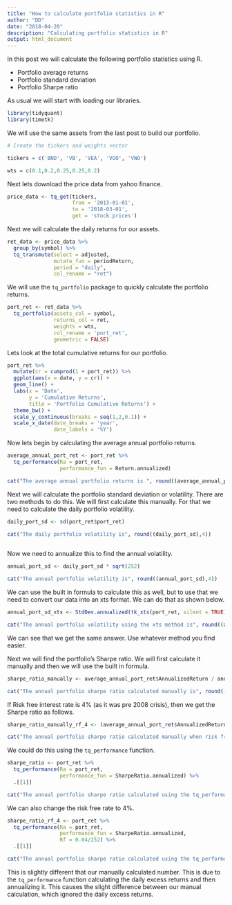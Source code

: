 ```yaml
---
title: "How to calculate portfolio statistics in R"
author: "DD"
date: "2018-04-20"
description: "Calculating portfolio statistics in R"
output: html_document
---
```


In this post we will calculate the following portfolio statistics using R.

- Portfolio average returns
- Portfolio standard deviation
- Portfolio Sharpe ratio


As usual we will start with loading our libraries.

```r

library(tidyquant)
library(timetk)

```

We will use the same assets from the last post to build our portfolio.

```r

# Create the tickers and weights vector

tickers = c('BND', 'VB', 'VEA', 'VOO', 'VWO')

wts = c(0.1,0.2,0.25,0.25,0.2)

```

Next lets download the price data from yahoo finance.

```r

price_data <- tq_get(tickers,
                     from = '2013-01-01',
                     to = '2018-03-01',
                     get = 'stock.prices')

```

Next we will calculate the daily returns for our assets.

```r

ret_data <- price_data %>%
  group_by(symbol) %>%
  tq_transmute(select = adjusted,
               mutate_fun = periodReturn,
               period = "daily",
               col_rename = "ret")


```

We will use the `tq_portfolio` package to quickly calculate the portfolio returns.

```r

port_ret <- ret_data %>%
  tq_portfolio(assets_col = symbol,
               returns_col = ret,
               weights = wts,
               col_rename = 'port_ret',
               geometric = FALSE)


```

Lets look at the total cumulative returns for our portfolio.

```r

port_ret %>%
  mutate(cr = cumprod(1 + port_ret)) %>%
  ggplot(aes(x = date, y = cr)) +
  geom_line() +
  labs(x = 'Date',
       y = 'Cumulative Returns',
       title = 'Portfolio Cumulative Returns') +
  theme_bw() +
  scale_y_continuous(breaks = seq(1,2,0.1)) +
  scale_x_date(date_breaks = 'year',
               date_labels = '%Y')


```

Now lets begin by calculating the average annual portfolio returns.

```r

average_annual_port_ret <- port_ret %>%
  tq_performance(Ra = port_ret,
                 performance_fun = Return.annualized)

cat("The average annual portfolio returns is ", round((average_annual_port_ret[[1]] * 100),2),"%", sep = "")

```

Next we will calculate the portfolio standard deviation or volatility. There are two methods to do this. We will first calculate this manually. For that we need to calculate the daily portfolio volatility.

```r

daily_port_sd <- sd(port_ret$port_ret)

cat("The daily portfolio volatility is", round((daily_port_sd),4))
  
```

Now we need to annualize this to find the annual volatility.

```r

annual_port_sd <- daily_port_sd * sqrt(252)

cat("The annual portfolio volatility is", round((annual_port_sd),4))


```

We can use the built in formula to calculate this as well, but to use that we need to convert our data into an xts format. We can do that as shown below.

```r

annual_port_sd_xts <- StdDev.annualized(tk_xts(port_ret, silent = TRUE))

cat("The annual portfolio volatility using the xts method is", round((annual_port_sd_xts),4))


```
We can see that we get the same answer. Use whatever method you find easier.

Next we will find the portfolio's Sharpe ratio. We will first calculate it manually and then we will use the built in formula.


```r

sharpe_ratio_manually <- average_annual_port_ret$AnnualizedReturn / annual_port_sd

cat("The annual portfolio sharpe ratio calculated manually is", round((sharpe_ratio_manually),4))

```

If Risk free interest rate is 4% (as it was pre 2008 crisis), then we get the Sharpe ratio as follows.

```r

sharpe_ratio_manually_rf_4 <- (average_annual_port_ret$AnnualizedReturn - 0.04) / annual_port_sd

cat("The annual portfolio sharpe ratio calculated manually when risk free interest rate is at 4% is", round((sharpe_ratio_manually_rf_4),4))

```
 
We could do this using the `tq_performance` function.

```r

sharpe_ratio <- port_ret %>%
  tq_performance(Ra = port_ret,
                 performance_fun = SharpeRatio.annualized) %>%
  .[[1]]

cat("The annual portfolio sharpe ratio calculated using the tq_performance function is", round((sharpe_ratio),4))

```

We can also change the risk free rate to 4%.


```r

sharpe_ratio_rf_4 <- port_ret %>%
  tq_performance(Ra = port_ret,
                 performance_fun = SharpeRatio.annualized,
                 Rf = 0.04/252) %>%
  .[[1]]

cat("The annual portfolio sharpe ratio calculated using the tq_performance function when Rf is 45 is", round((sharpe_ratio_rf_4),4))

```

This is slightly different that our manually calculated number. This is due to the `tq_performance` function calculating the daily excess returns and then annualizing it. This causes the slight difference between our manual calculation, which ignored the daily excess returns.

















































